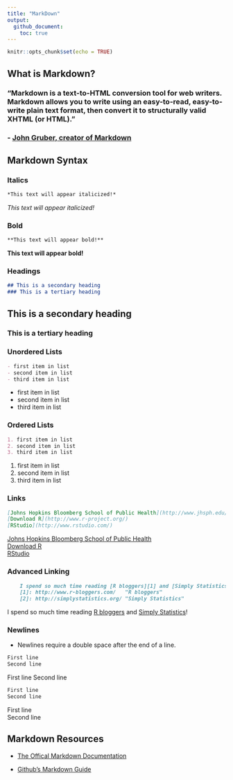 ```yaml
---
title: "MarkDown"
output: 
  github_document:
    toc: true
---
```


```r
knitr::opts_chunk$set(echo = TRUE)
```

## What is Markdown?

### "Markdown is a text-to-HTML conversion tool for web writers. Markdown allows you to write using an easy-to-read, easy-to-write plain text format, then convert it to structurally valid XHTML (or HTML)."

### \- [**John Gruber, creator of Markdown**](http://daringfireball.net/projects/markdown/) 

## Markdown Syntax

### Italics

```markdown
*This text will appear italicized!*
```

*This text will appear italicized!*

### Bold

```markdown
**This text will appear bold!**
```

**This text will appear bold!**  

### Headings

```markdown
## This is a secondary heading
### This is a tertiary heading
```

## This is a secondary heading
### This is a tertiary heading

### Unordered Lists

```markdown
- first item in list
- second item in list
- third item in list
```

- first item in list
- second item in list
- third item in list

### Ordered Lists

```markdown
1. first item in list
2. second item in list
3. third item in list
```

1. first item in list
2. second item in list
3. third item in list

### Links

```markdown
[Johns Hopkins Bloomberg School of Public Health](http://www.jhsph.edu/)
[Download R](http://www.r-project.org/)
[RStudio](http://www.rstudio.com/)
```

[Johns Hopkins Bloomberg School of Public Health](http://www.jhsph.edu/)  
[Download R](http://www.r-project.org/)  
[RStudio](http://www.rstudio.com/)  

### Advanced Linking

```markdown
    I spend so much time reading [R bloggers][1] and [Simply Statistics][2]!  
    [1]: http://www.r-bloggers.com/   "R bloggers"  
    [2]: http://simplystatistics.org/ "Simply Statistics"  
```

I spend so much time reading [R bloggers][1] and [Simply Statistics][2]!

[1]: http://www.r-bloggers.com/   "R bloggers"
[2]: http://simplystatistics.org/ "Simply Statistics"

### Newlines

- Newlines require a double space after the end of a line.

```markdown
First line
Second line
```

First line
Second line

```markdown
First line
Second line
```

First line  
Second line

## Markdown Resources

- [The Offical Markdown Documentation](http://daringfireball.net/projects/markdown/basics)

- [Github's Markdown Guide](https://help.github.com/articles/github-flavored-markdown)
